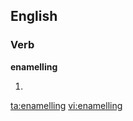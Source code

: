 ==English==

===Verb===
'''enamelling'''

# {{UK}} {{present participle of|[[enamel]]}}

[[ta:enamelling]]
[[vi:enamelling]]